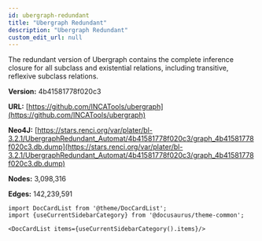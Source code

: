 ```yaml
---
id: ubergraph-redundant
title: "Ubergraph Redundant"
description: "Ubergraph Redundant"
custom_edit_url: null
---
```





The redundant version of Ubergraph contains the complete inference closure for all subclass and existential relations, including transitive, reflexive subclass relations.

**Version:** 4b41581778f020c3

**URL:** [https://github.com/INCATools/ubergraph](https://github.com/INCATools/ubergraph)

**Neo4J:** [https://stars.renci.org/var/plater/bl-3.2.1/UbergraphRedundant_Automat/4b41581778f020c3/graph_4b41581778f020c3.db.dump](https://stars.renci.org/var/plater/bl-3.2.1/UbergraphRedundant_Automat/4b41581778f020c3/graph_4b41581778f020c3.db.dump)

**Nodes:** 3,098,316

**Edges:** 142,239,591





```mdx-code-block
import DocCardList from '@theme/DocCardList';
import {useCurrentSidebarCategory} from '@docusaurus/theme-common';

<DocCardList items={useCurrentSidebarCategory().items}/>
```
      